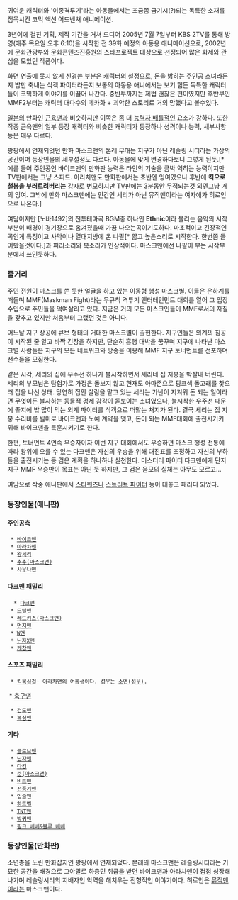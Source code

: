 귀여운 캐릭터와 '이종격투기'라는 아동물에서는 조금쯤 금기시(?)되는 독특한 소재를 접목시킨 코믹 액션 어드벤쳐 애니메이션.

3년여에 걸친 기획, 제작 기간을 거쳐 드디어 2005년 7월 7일부터 KBS 2TV를 통해 방영(매주 목요일 오후 6:10)을 시작한 전 39화 예정의 아동용 애니메이션으로, 2002년에 문화관광부와 문화콘텐츠진흥원의 스타프로젝트 대상으로 선정되어  많은 화제와 관심을 모았던 작품이다.

화면 연출에 못지 않게 신경쓴 부분은 캐릭터의 설정으로, 돈을 밝히는 주인공 소녀라든지 밥만 축내는 식객 파이터라든지 보통의 아동용 애니에서는 보기 힘든 독특한 캐릭터들이 코믹하게 이야기를 이끌어 나간다. 중반부까지는 제법 괜찮은 편이였지만 후반부인 MMF2부터는 캐릭터 대다수의 메카화 + 괴악한 스토리로 거의 망했다고 볼수있다.

[[일본]]의 만화인 [[근육맨]]과 비슷하지만 이쪽은 좀 더 [[능력자 배틀]]적인 요소가 강하다.
또한 작중 근육맨의 일부 등장 캐릭터와 비슷한 캐릭터가 등장하나 성격이나 능력, 세부사항등은 매우 다르다.

팡팡에서 연재되엇던 만화 마스크맨의 본레 무대는 지구가 아닌 레슬링 시티라는 가상의 공간이며 등장인물의 세부설정도 다르다. 아동물에 맞게 변경하다보니 그렇게 된듯.[* 에를 들어 주인공인 바이크맨의 만화판 능력은 타인의 기술을 금박 익히는 능력이지만 TV판에서는 그냥 스피드. 아라차맨도 만화판에서는 초반엔 잉여였으나 후반에 '''킥으로 철봉을 부러트려버리는''' 강자로 변모하지만  TV판에는 3분동안 무적되는것 외엔그냥 거의 잉여. 그밖에 만화 마스크맨에는 인간인 세리가 아닌 뮤직맨이라는 여자애가 히로인으로 나온다.]

여담이지만 [노바1492]의 전투테마곡 BGM중 하나인 '''Ethnic'''이라 불리는 음악의 시작부분이 배경이 경기장으로 옴겨졌을때 가끔 나오는곡이기도하다. 마초적이고 긴장적인곡인게 특징이고 사막이나 열대지방에 온 나팔[* 얇고 높은소리로 시작한다. 한번쯤 들어봤을것이다.]과 피리소리와 북소리가 인상적이다. 마스크맨에선 나팔이 부는 시작부분에서 쓰인듯하다. 

=== 줄거리 ===
주민 전원이 마스크를 쓴 듯한 얼굴을 하고 있는 이동형 행성 마스크별. 이들은 은하계를 떠돌며 MMF(Maskman Fight)라는 무규칙 격투기 엔터테인먼트 대회를 열어 그 입장 수입으로 주민들을 먹여살리고 있다. 지금은 거의 모든 마스크인들이 MMF로서의 자질을 갖추고 있지만 처음부터 그랬던 것은 아니다. 

어느날 지구 상공에 큐브 형태의 거대한 마스크별이 출현한다. 지구인들은 외계의 침공이 시작된 줄 알고 바짝 긴장을 하지만, 단순히 흥행 대박을 꿈꾸며 지구에 나타난 마스크별 사람들은 지구의 모든 네트워크와 방송을 이용해 MMF 지구 토너먼트를 선포하며 선수들을 모집한다. 

같은 시각, 세리의 집에 우주선 하나가 불시착하면서 세리네 집 지붕을 박살내 버린다. 세리의 부모님은 탐험가로 가정은 돌보지 않고 현재도 아마존으로 핑크색 돌고래를 찾으러 집을 나선 상태. 당연히 집안 살림을 맡고 있는 세리는 가난이 지겨워 돈 되는 일이라면 무엇이든 불사하는 동물적 경제 감각이 돋보이는 소녀였으나, 불시착한 우주선 때문에 졸지에 밥 많이 먹는 외계 파이터를 식객으로 떠맡는 처지가 된다. 결국 세리는 집 지붕 수리비를 빌미로 바이크맨과 노예 계약을 맺고, 돈이 되는 MMF대회에 출전시기키 위해 바이크맨을 특훈시키기로 한다. 

한편, 토너먼트 4연속 우승자이자 이번 지구 대회에서도 우승하면 마스크 행성 전통에 따라 왕위에 오를 수 있는 다크맨은 자신의 우승을 위해 대진표를 조정하고 자신의 부하들을 출전시키는 등 검은 계획을 하나하나 실천한다. 미스터리 파이터 다크맨에게 단지 지구 MMF 우승만이 목표는 아닌 듯 하지만, 그 검은 음모의 실체는 아무도 모르고...

여담으로 작중 애니판에서 [[스타워즈]]나 [[스트리트 파이터]] 등이 대놓고 패러디 되었다.

=== 등장인물(애니판) ===
==== 주인공측 ====
  * [[바이크맨]]
  * [[아라차맨]]
  * [[왕세리]]
  * [[추추(마스크맨)]]
  * [[사우나맨]]

==== 다크맨 패밀리 ====
   * [[다크맨]]
  * [[드릴맨]]
  * [[레드키스(마스크맨)]]
  * [[먼지맨]]
  * [[W맨]]
  * [[닌자X맨]]
  * [[케찹맨]]

==== 스포츠 패밀리 ====
  * [[킥복싱걸]]- 아라차맨의 여동생이다. 성우는 [[소연(성우)]].
﻿   * [[축구맨]]
  * [[검도맨]]
  * [[복싱맨]]

==== 기타 ====
  * [[글로브맨]]
  * [[닌자맨]]
  * [[다킹]]
  * [[준(마스크맨)]]
  * [[비트맨]]
  * [[선풍기맨]]
  * [[입술맨]]
  * [[하트벨]]
  * [[TNT맨]]
  * [[방귀맨]]
  * [[핑크 베베&블루 베베]]

=== 등장인물(만화판) ===
소년층을 노린 만화잡지인 팡팡에서 연재되었다. 본래의 마스크맨은 레슬링시티라는 기묘한 공간을 배경으로 그야말로 하층민 취급을 받던 바이크맨과 아라차맨이 점점 성장해 나가며 레슬링시티의 지배자인 악역을 해치우는 전형적인 이야기이다.
히로인은 [[뮤직맨]]이라는 마스크맨이다.

